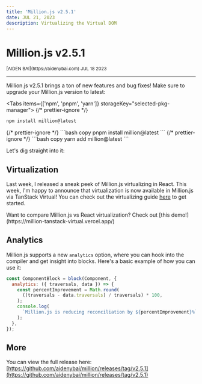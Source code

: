 ```yaml
---
title: 'Million.js v2.5.1'
date: JUL 21, 2023
description: Virtualizing the Virtual DOM
---
```



# Million.js v2.5.1

<div className="flex justify-center">
  <small>[AIDEN BAI](https://aidenybai.com) JUL 18 2023</small>
</div>

---

<Bounties />

Million.js v2.5.1 brings a ton of new features and bug fixes! Make sure to upgrade your Million.js version to latest:

<Tabs items={['npm', 'pnpm', 'yarn']} storageKey="selected-pkg-manager">
  {/* prettier-ignore */}
  <Tab>
  ```bash copy
  npm install million@latest
  ```
  </Tab>
  {/* prettier-ignore */}
  <Tab>
  ```bash copy
  pnpm install million@latest
  ```
  </Tab>
  {/* prettier-ignore */}
  <Tab>
  ```bash copy
  yarn add million@latest
  ```
  </Tab>
</Tabs>

Let's dig straight into it:

<CarbonAds />

## Virtualization

Last week, I released a sneak peek of Million.js virtualizing in React. This week, I'm happy to announce that virtualization is now available in Million.js via TanStack Virtual! You can check out the virtualizing guide [here](/docs/virtualization) to get started.

<Callout type="info">
  Want to compare Million.js vs React virtualization? Check out [this
  demo!](https://million-tanstack-virtual.vercel.app/)
</Callout>

<Tweet id="1680005514821001216" />

## Analytics

Million.js supports a new `analytics` option, where you can hook into the compiler and get insight into blocks. Here's a basic example of how you can use it:

```js
const ComponentBlock = block(Component, {
  analytics: ({ traversals, data }) => {
    const percentImprovement = Math.round(
      ((traversals - data.traversals) / traversals) * 100,
    );
    console.log(
      `Million.js is reducing reconciliation by ${percentImprovement}%`,
    );
  },
});
```

## More

You can view the full release here: [https://github.com/aidenybai/million/releases/tag/v2.5.1](https://github.com/aidenybai/million/releases/tag/v2.5.1)
